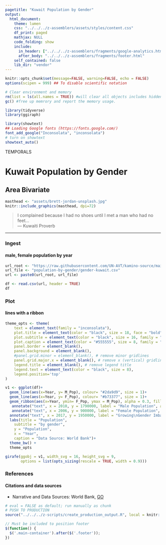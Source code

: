 ```yaml
---
pagetitle: "Kuwait Population by Gender"
output:
  html_document:
    theme: lumen
    css: "../../../z-assemblers/assets/styles/content.css"
    df_print: paged
    mathjax: NULL
    code_folding: show
    include:
      in_header: ["../../../z-assemblers/fragments/google-analytics.html", "../../../z-assemblers/fragments/header.html"]
      after_body: "../../../z-assemblers/fragments/footer.html"
    self_contained: false
    lib_dir: "vendor"
---
```


```r

knitr::opts_chunk$set(message=FALSE, warning=FALSE, echo = FALSE)
options(scipen = 999) ## To disable scientific notation

# Clear environment and memory
rm(list = ls(all.names = TRUE)) #will clear all objects includes hidden objects.
gc() #free up memrory and report the memory usage.

library(tidyverse)
library(ggiraph)

library(showtext)
## Loading Google fonts (https://fonts.google.com/)
font_add_google("Inconsolata", "inconsolata")
# turn on showtext
showtext_auto()

```

<div class="activity">
TEMPORALS
</div>

# Kuwait Population by Gender
## Area Bivariate

```r

masthead <- "assets/brett-jordan-unsplash.jpg"
knitr::include_graphics(masthead, dpi=72)

```

> I complained because I had no shoes until I met a man who had no feet...\
--- Kuwaiti Proverb\

***

### Ingest
#### male, female population by year


```r

url_root <- "https://raw.githubusercontent.com/UN-AVT/kamino-source/main/sources/0-shared/data/"
url_file <- "population-by-gender/gender-kuwait.csv"
url <- paste0(url_root, url_file)

df <- read.csv(url, header = TRUE)
df

```


### Plot
#### lines with a ribbon


```r

theme_opts <- theme(
    text = element_text(family = "inconsolata"), 
    plot.title = element_text(color = "black", size = 18, face = "bold", family = "inconsolata"),
    plot.subtitle = element_text(color = "black", size = 16, family = "inconsolata"),
    plot.caption = element_text(color = "#555555", size = 8, family = "inconsolata"),
    panel.border = element_blank(),
    panel.background = element_blank(),
    #panel.grid.minor = element_blank(), # remove minor gridlines
    panel.grid.major.x = element_blank(), # remove x (vertical) gridlines
    legend.title = element_blank(), # remove legend title
    legend.text = element_text(color = "black", size = 8),
    legend.position='top'
)

v1 <- ggplot(df)+
  geom_line(aes(x=Year, y= M_Pop), colour= "#2da9d9", size = 1)+
  geom_line(aes(x=Year, y= F_Pop), colour= "#b73377", size = 1)+
  geom_ribbon(aes(x=Year, ymin= F_Pop, ymax = M_Pop), alpha = 0.3, fill = "#769dc8")+
   annotate("text", x = 2010, y = 1790000, label = "Male Population", angle = 45, size = 4, colour= "#2da9d9")+
   annotate("text", x = 2006, y = 900000, label = "Female Population", angle = 22, size = 4, colour= "#b73377")+
  annotate("text", x = 2017, y = 1950000, label = "Growing\nGender Imbalance", size = 5, fontface = 2, colour = "#147fa8")+
  labs(title = "Population",
    subtitle = "by gender",
    y = "Population",
    x = "Year",
    caption = "Data Source: World Bank")+
  theme_bw() + 
  theme_opts

girafe(ggobj = v1, width_svg = 16, height_svg = 9,
       options = list(opts_sizing(rescale = TRUE, width = 0.9)))

```


### References
#### Citations and data sources

* Narrative and Data Sources: World Bank, [GO](https://data.worldbank.org/indicator/SP.POP.TOTL.MA.IN){target="_blank"}


```r

# eval = FALSE as default; run manually as chunk
# PUSH TO PRODUCTION
source("../../../z-scripts/create_production_output.R", local = knitr::knit_global())

```


```js

// Must be included to position footer
$(function() {
  $('.main-container').after($('.footer'));
})

```


